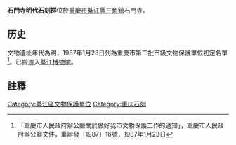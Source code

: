 {{msg:重慶市文物保護單位
|名稱 = 明代石刻群
|編號 = 59
|圖片 = 
|級別 = 3
|分類 = 
|時代 = 明
|地点 = [[綦江縣|綦江縣]][[三角镇_(重庆市)|三角鎮]]石門寺
|坐標 = 
|登錄 = 1987年1月23日
}}
'''石門寺明代石刻群'''位於[[重慶市|重慶市]][[綦江縣|綦江縣]][[三角镇_(重庆市)|三角鎮]]石門寺。

==历史==
文物遺址年代為明，1987年1月23日列為重慶市第二批市級文物保護單位初定名單<ref>「重慶市人民政府辦公廳關於做好我市文物保護工作的通知」，重慶市人民政府辦公廳文件，重辦發〔1987〕16號，1987年1月23日</ref>。已搬遷入[[綦江博物馆|綦江博物馆]]。

== 註釋 ==
{{reflist}}
{{文物保護單位小作品}}

[[Category:綦江區文物保護單位|Category:綦江區文物保護單位]]
[[Category:重庆石刻|Category:重庆石刻]]